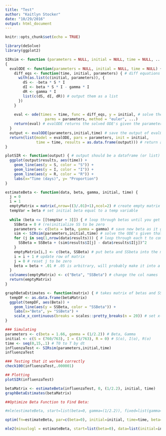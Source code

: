 ```yaml
---
title: "Test"
author: "Kaitlyn Stocker"
date: "10/29/2016"
output: html_document
---
```


```r
knitr::opts_chunk$set(echo = TRUE)
```

```r
library(deSolve)
library(ggplot2)

SIRsim <- function (parameters = NULL, initial = NULL, time = NULL, ...) ## parameters should be a vector of beta and gamman, initial should be a vector of S(o), T(o), R(o), and time should be start time, end time, dt.
{
  evalODE <- function(parameters = NULL, initial = NULL, time = NULL) {
    diff_eqs <- function(time, initial, parameters) { # diff equations for SIR
      with(as.list(c(initial, parameters)), {
        dS <- -beta * S * I
        dI <- beta * S * I - gamma * I
        dR <- gamma * I
        list(c(dS, dI, dR)) # output them as a list
      })
    }
    
    eval <- ode(times = time, func = diff_eqs, y = initial, # solve the ode using euler method
                  parms = parameters, method = "euler", ...)
    return(eval) # evalODE returns the solved ODE's given the parameters/conditions
  }
  output <- evalODE(parameters,initial,time) # save the output of evalODE
  return(list(model = evalODE, pars = parameters, init = initial, 
              time = time, results = as.data.frame(output))) # return as a list with other columns
}

plotSIR <- function(output) { # output should be a dataframe (or list) output from SIRsim
  ggplot(output$results, aes(time)) + 
    geom_line(aes(y = S, color = "S")) + 
    geom_line(aes(y = I, color = "I")) +
    geom_line(aes(y = R, color = "R")) +
    labs(x="Time (days)", y= "Proportion")
}
```


```r
estimateBeta <- function(data, beta, gamma, initial, time) {
  j = 0
  i = 1
  emptyMatrix = matrix(,nrow=((3/.01)+1),ncol=2) # create empty matrix of the correct size
  tempVar = beta # set initial beta equal to a temp variable
  
  while (beta <= [[tempVar + 3]]) { # loop through betas until you get to initial beta plus 3
    SSBeta = 0 # (re)initialize SS to be zero
    parameters <- c(beta = beta, gamma = gamma) # save new beta as it goes through the loop
    sim <- SIRsim(parameters,initial,time) # solve the ODE's given that beta
    for (j in seq(1,nrow(data$results))) { # loop through each t to compute the residuals
      SSBeta = SSBeta + (sim$results$I[j] - data$results$I[j])^2
    }
    emptyMatrix[i,] <- c(beta, SSBeta) # put beta and SSbeta into the matrix
    i = i + 1 # update row of matrix
    j = 0 # reset j to be zero
    beta = beta + .01 # .05 is arbitrary, will probably make it into a parameter of the function so it can be changed easily
  }
  colnames(emptyMatrix) <- c("Beta", "SSBeta") # change the col names
  return(emptyMatrix)
}

graphBetaEstimates <- function(matrix) { # takes matrix of betas and SSBeta
  tempDF <- as.data.frame(betaMatrix)
  ggplot(tempDF, aes(Beta)) + 
    geom_line(aes(y = SSBeta, color = "SSBeta")) + 
    labs(x="Beta", y= "SSBeta") +
    scale_x_continuous(breaks = scales::pretty_breaks(n = 20)) # set x-scale to be something smaller than default
}
```


```r
### Simulating
parameters <- c(beta = 1.66, gamma = (1/2.2)) # Beta, Gamma
initial <- c(S = (760/763), I = (3/763), R = 0) # S(o), I(o), R(o)
time <- seq(0,15,.1) # T0 to T by dt
influenzaTest <- SIRsim(parameters,initial,time)
influenzaTest

### Testing that it worked correctly
check100(influenzaTest,.000001)

## Plotting
plotSIR(influenzaTest)

betaMatrix <- estimateBeta(influenzaTest, 0, (1/2.2), initial, time)
graphBetaEstimates(betaMatrix)

##Optimize Beta Function to Find Beta: 

#mle(estimateBeta, start=list(beta=0, gamma=(1/2.2)), fixed=list(gamma=(1/2.2)), method ="Brent", lower=0, upper=6)

optim(fn=estimateBeta, par=c(beta=0), initial=initial, time=time, beta=0, gamma=(1/2.2), method="BFGS")

mle2(minuslogl = estimateBeta, start=list(beta=0), data=list(initial=initial, time=time, gamma=(0/2.2)))
```

